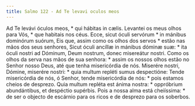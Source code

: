 ```yaml
---
title: Salmo 122 - Ad Te levavi oculos meos
---
```


<div class="grid grid-cols-2 gap-5">
  <span class="text-justify">
    Ad Te levávi óculos meos, * qui hábitas in cælis.
  </span>
  <span class="text-justify">
    Levantei os meus olhos para Vós, * que habitais nos céus.
  </span>
  <span class="text-justify">
    Ecce, sicut óculi servórum * in mánibus dominórum suórum,
  </span>
  <span class="text-justify">
    Eis que, assim como os olhos dos servos * estão nas mãos dos seus senhores,
  </span>
  <span class="text-justify">
    Sicut óculi ancíllæ in mánibus dóminæ suæ: * ita óculi nostri ad Dóminum,
    Deum nostrum, donec misereátur nostri.
  </span>
  <span class="text-justify">
    Como os olhos da serva nas mãos de sua senhora: * assim os nossos olhos
    estão no Senhor nosso Deus, até que tenha misericórdia de nós.
  </span>
  <span class="text-justify">
    Miserére nostri, Dómine, miserére nostri: * quia multum repléti sumus
    despectióne:
  </span>
  <span class="text-justify">
    Tende misericórdia de nós, ó Senhor, tende misericórdia de nós: * pois
    estamos cheios de desprezo.
  </span>
  <span class="text-justify">
    Quia multum repléta est ánima nostra: * oppróbrium abundántibus, et
    despéctio supérbis.
  </span>
  <span class="text-justify">
    Pois a nossa alma está cheiíssima: * de ser o objecto de escárnio para os
    ricos e de desprezo para os soberbos.
  </span>
</div>
